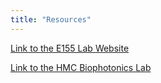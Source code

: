 ```yaml
---
title: "Resources"
---
```


[Link to the E155 Lab Website](https://hmc-e155.github.io/)

[Link to the HMC Biophotonics Lab](https://pages.hmc.edu/biophotonics/)